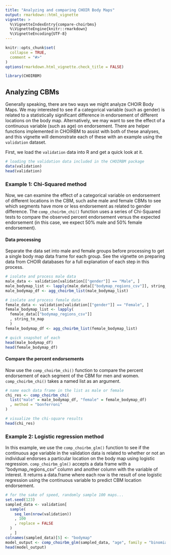 ```yaml
---
title: "Analyzing and comparing CHOIR Body Maps"
output: rmarkdown::html_vignette
vignette: >
  %\VignetteIndexEntry{compare-choirbms}
  %\VignetteEngine{knitr::rmarkdown}
  %\VignetteEncoding{UTF-8}
---
```


```r
knitr::opts_chunk$set(
  collapse = TRUE,
  comment = "#>"
)
options(rmarkdown.html_vignette.check_title = FALSE)
```

```r
library(CHOIRBM)
```

## Analyzing CBMs
Generally speaking, there are two ways we might analyze CHOIR Body Maps. We may interested to see if a categorical variable (such as gender) is related to a statistically significant difference in endorsement of different locations on the body map. Alternatively, we may want to see the effect of a continuous variable (such as age) on endorsement. There are helper functions implemented in CHOIRBM to assist with both of these analyses, and this vignette will demonstrate each of these with an example using the `validation` dataset.

First, we load the `validation` data into R and get a quick look at it. 

```r
# loading the validation data included in the CHOIRBM package
data(validation)
head(validation)
```

### Example 1: Chi-Squared method
Now, we can examine the effect of a categorical variable on endorsement of different locations in the CBM, such ashe male and female CBMs to see which segments have more or less endorsement as related to gender difference. The `comp_choirbm_chi()` function uses a series of Chi-Squared tests to compare the observed percent endorsement versus the expected endorsement (in this case, we expect 50% male and 50% female endorsement). 

#### Data processing
Separate the data set into male and female groups before processing to get a single body map data frame for each group. See the vignette on preparing data from CHOIR databases for a full explanation of each step in this process.

```r
# isolate and process male data
male_data <- validation[validation[["gender"]] == "Male", ]
male_bodymap_list <- lapply(male_data[["bodymap_regions_csv"]], string_to_map)
male_bodymap_df <- agg_choirbm_list(male_bodymap_list)

# isolate and process female data
female_data <- validation[validation[["gender"]] == "Female", ]
female_bodymap_list <- lapply(
  female_data[["bodymap_regions_csv"]]
  , string_to_map
  )
female_bodymap_df <- agg_choirbm_list(female_bodymap_list)

# quick snapshot of each
head(male_bodymap_df)
head(female_bodymap_df)
```

#### Compare the percent endorsements
Now use the `comp_choirbm_chi()` function to compare the percent endorsement of each segment of the CBM for men and women.
`comp_choirbm_chi()` takes a named list as an argument.

```r
# name each data frame in the list as male or female
chi_res <- comp_choirbm_chi(
  list("male" = male_bodymap_df, "female" = female_bodymap_df)
  , method = "bonferroni"
)

# visualize the chi-square results
head(chi_res)
```

### Example 2: Logistic regression method
In this example, we use the `comp_choirbm_glm()` function to see if the continuous age variable in the validation data is related to whether or not an individual endorses a particular location on the body map using logistic regression. `comp_choirbm_glm()` accepts a data frame with a "bodymap_regions_csv" column and another column with the variable of interest. It returns a data.frame where each row is the result of one logistic regression using the continuous variable to predict CBM location endorsement.

```r
# for the sake of speed, randomly sample 100 maps...
set.seed(123)
sampled_data <- validation[
  sample(
    seq_len(nrow(validation))
    , 100
    , replace = FALSE
  )
  , ]
colnames(sampled_data)[5] <- "bodymap"
model_output <- comp_choirbm_glm(sampled_data, "age", family = "binomial")
head(model_output)
```
